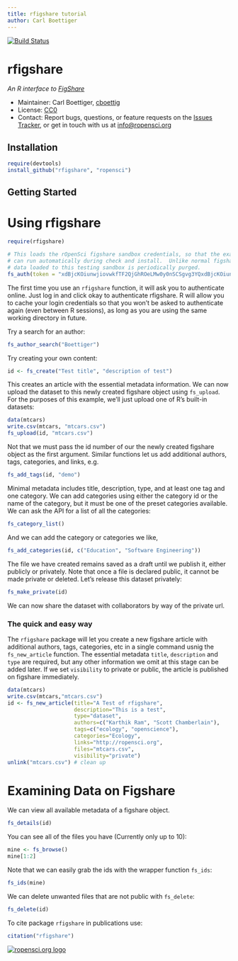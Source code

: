 ```yaml
---
title: rfigshare tutorial
author: Carl Boettiger
---
```



<!--
%\VignetteEngine{knitr::knitr}
%\VignetteIndexEntry{An Introduction to the rfigshare package}
-->

[![Build Status](https://api.travis-ci.org/ropensci/rfigshare.png)](https://travis-ci.org/ropensci/rfigshare)




rfigshare
==========

*An R interface to [FigShare](http://figshare.com)*

* Maintainer: Carl Boettiger, [cboettig](https://github.com/cboettig)
* License: [CC0](http://creativecommons.org/publicdomain/zero/1.0/)
* Contact: Report bugs, questions, or feature requests on the [Issues Tracker](https://github.com/ropensci/rfigshare/issues), or get in touch with us at [info@ropensci.org](mailto:info@ropensci.org)

Installation
------------


```r
require(devtools)
install_github("rfigshare", "ropensci")
```

Getting Started
---------------



# Using rfigshare


```r
require(rfigshare)
```


```r
# This loads the rOpenSci figshare sandbox credentials, so that the example 
# can run automatically during check and install.  Unlike normal figshare accounts,
# data loaded to this testing sandbox is periodically purged.  
fs_auth(token = "xdBjcKOiunwjiovwkfTF2QjGhROeLMw0y0nSCSgvg3YQxdBjcKOiunwjiovwkfTF2Q", token_secret = "4mdM3pfekNGO16X4hsvZdg")
```

The first time you use an `rfigshare` function, it will ask you to authenticate online. Just log in and click okay to authenticate rfigshare.  R will allow you to cache your login credentials so that you won't be asked to authenticate again (even between R sessions), as long as you are using the same working directory in future.  

Try a search for an author:


```r
fs_author_search("Boettiger")
```



Try creating your own content:


```r
id <- fs_create("Test title", "description of test")
```


This creates an article with the essential metadata information. We can now upload the dataset to this newly created figshare object using `fs_upload`.  For the purposes of this example, we'll just upload one of R's built-in datasets:


```r
data(mtcars)
write.csv(mtcars, "mtcars.csv")
fs_upload(id, "mtcars.csv")
```


Not that we must pass the id number of our the newly created figshare object as the first argument.  Similar functions let us add additional authors, tags, categories, and links, e.g.


```r
fs_add_tags(id, "demo")
```



Minimal metadata includes title, description, type, and at least one tag and one category.  We can add categories using either the category id or the name of the category, but it must be one of the preset categories available.  We can ask the API for a list of all the categories:


```r
fs_category_list()
```


And we can add the category or categories we like,


```r
fs_add_categories(id, c("Education", "Software Engineering"))
```



The file we have created remains saved as a draft until we publish it, either publicly or privately.  Note that once a file is declared public, it cannot be made private or deleted.  Let's release this dataset privately:


```r
fs_make_private(id)
```


We can now share the dataset with collaborators by way of the private url.  

### The quick and easy way

The `rfigshare` package will let you create a new figshare article with additional authors, tags, categories, etc in a single command usnig the `fs_new_article` function.  The essential metadata `title`, `description` and `type` are required, but any other information we omit at this stage can be added later.  If we set `visibility` to private or public, the article is published on figshare immediately.  


```r
data(mtcars)
write.csv(mtcars,"mtcars.csv")
id <- fs_new_article(title="A Test of rfigshare", 
                     description="This is a test", 
                     type="dataset", 
                     authors=c("Karthik Ram", "Scott Chamberlain"), 
                     tags=c("ecology", "openscience"), 
                     categories="Ecology", 
                     links="http://ropensci.org", 
                     files="mtcars.csv",
                     visibility="private")
unlink("mtcars.csv") # clean up
```


# Examining Data on Figshare

We can view all available metadata of a figshare object. 


```r
fs_details(id)
```

You can see all of the files you have (Currently only up to 10):


```r
mine <- fs_browse()
mine[1:2]
```

Note that we can easily grab the ids with the wrapper function `fs_ids`:



```r
fs_ids(mine)
```


We can delete unwanted files that are not public with `fs_delete`:  


```r
fs_delete(id)
```

To cite package `rfigshare` in publications use:


```r
citation("rfigshare")
```


[![ropensci.org logo](http://ropensci.org/public_images/github_footer.png)](http://ropensci.org)\
